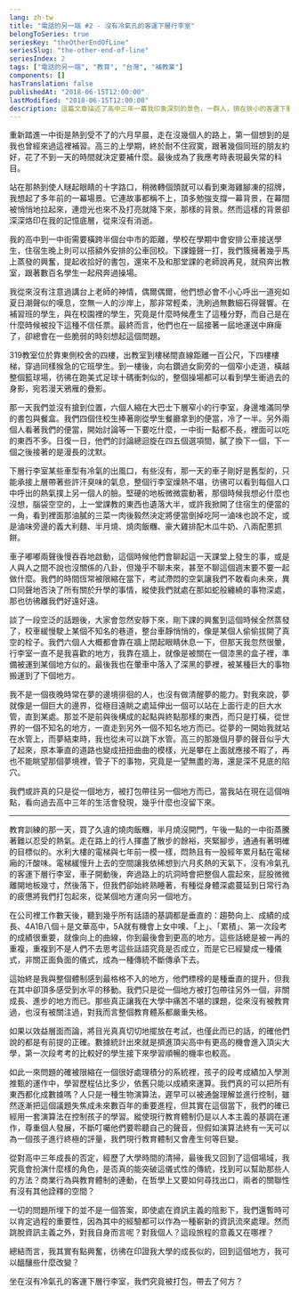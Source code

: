 ```yaml
---
lang: zh-tw
title: "電話的另一端 #2 - 沒有冷氣孔的客運下層行李室"
belongToSeries: true
seriesKey: "theOtherEndOfLine"
seriesSlug: "the-other-end-of-line"
seriesIndex: 2
tags: ["電話的另一端", "教育", "台灣", "補教業"]
components: []
hasTranslation: false
publishedAt: "2018-06-15T12:00:00"
lastModified: "2018-06-15T12:00:00"
description: 這篇文章描述了高中三年一幕我印象深刻的景色，一群人，擠在狹小的客運下層行李室，被水平地從文華高中載運到水利大樓，在那裡，我們期望著垂直的提升。然而真的是如此嗎？我們究竟被打包去了何方？
---
```


重新踏進一中街是熱到受不了的六月早晨，走在沒幾個人的路上，第一個想到的是我也曾經來過這裡補習。高三的上學期，終於耐不住寂寞，跟著幾個同班的朋友約好，花了不到一天的時間就決定要補什麼。最後成為了我應考時表現最失常的科目。

站在那熱到使人瞇起眼睛的十字路口，稍微轉個頭就可以看到東海雞腳凍的招牌，我想起了多年前的一幕場景。它連故事都稱不上，頂多勉強支撐一幕背景，在幕間被悄悄地拉起來，連燈光也來不及打亮就降下來，那樣的背景。然而這樣的背景卻深深烙印在我的記憶底層，從來沒有消逝。

我的高中到一中街需要橫跨半個台中市的距離，學校在學期中會安排公車接送學生，住宿生晚上則可以搭額外安排的公車回校。下課鐘聲一打，我們簇擁著幾乎馬上蒸發的興奮，提起收拾好的書包，還來不及和那堂課的老師說再見，就飛奔出教室，跟著數百名學生一起飛奔過操場。

我從來沒有注意過講台上老師的神情，偶爾偶爾，他們想必會不小心呼出一道宛如夏日潮聲似的嘆息，空無一人的沙岸上，那非常輕柔，洗刷過無數細石得聲響。在補習班的學生，與在校園裡的學生，究竟是什麼時候產生了這種分野，而自己是在什麼時候被投下這種不信任票。最終而言，他們也在一屆接著一屆地運送中麻痺了，卻總會在一些脆弱的時刻想起這個問題。

319教室位於靠東側校舍的四樓，出教室到樓梯間直線距離一百公尺，下四樓樓梯，穿過同樣猴急的它班學生。到一樓後，向右鑽過女廁旁的一個窄小走道，橫越整個籃球場，彷彿在跑美式足球十碼衝刺似的，整個操場都可以看到學生衝過去的身影，宛若漫天鴉雁的疊影。

那一天我們並沒有搶到位置，六個人縮在大巴士下層窄小的行李室，身邊堆滿同學的書包與餐盒。我們四個住校生捧著剛從學生餐廳拿到的便當，冷了一半。另外兩個人看著我們的便當，開始討論等一下要吃什麼，一中街一點都不長，裡面可以吃的東西不多。日復一日，他們的討論總迴旋在四五個選項間，膩了換下一個，下一個之後接著的是漫長的沈默。

下層行李室某些車型有冷氣的出風口，有些沒有，那一天的車子剛好是舊型的，只能承接上層帶著些許汗臭味的氣息，整個行李室燥熱不堪，彷彿可以看到每個人口中呼出的熱氣撲上另一個人的臉。堅硬的地板微微震動著，那個時候我想必什麼也沒想，腦袋空空的，上一堂課教的東西也遺落大半，或許我掀開了住宿生的便當的一角，看到裡面那油膩的三菜一肉後毅然決定將便當倒掉吃阿一滷味也說不定，或是滷味旁邊的義大利麵、半月燒、燒肉飯糰、豪大雞排配木瓜牛奶、八兩配蔥抓餅。

車子嘟嘟兩聲後慢吞吞地啟動，這個時候他們會聊起這一天課堂上發生的事，或是人與人之間不說也沒關係的八卦，但幾乎不聊未來，甚至不聊這個週末要不要一起做什麼。我們的時間恆常被限縮在當下，考試滯悶的空氣讓我們不敢看向未來，異口同聲地否決了所有關於升學的事情，縱使我們就處在那如蛇般纏繞的事物深處，那也彷彿離我們好遠好遠。

談了一段空泛的話題後，大家會忽然安靜下來，剛下課的興奮到這個時候全然蒸發了，校車緩慢駛上某個不知名的巷道，整台車靜悄悄的，像是某個人偷偷拔開了真空的栓子。我們六個人大概都會靠在牆上閉起眼睛休息一下，但那天我忽然很暈，行李室一直不是我喜歡的地方，我靠在牆上，就像是被關在一個漆黑的盒子裡，準備被運到某個地方似的。最後我也在暈車中落入了深黑的夢裡，被某種巨大的事物搬運到了下個地方。

我不是一個夜晚時常在夢的邊境徘徊的人，也沒有做清醒夢的能力。對我來說，夢就像是一個巨大的邊界，從極目遠眺之處延伸出一個可以站在上面行走的巨大水管，直到某處。那並不是前與後構成的起點與終點那樣的東西，而只是打橫，從世界的一個不知名的地方，一直走到另外一個不知名地方而已。從夢的一開始我就站在水管上，而夢結束時，我也從未可以跳下水管。高三的那幾個月夢的聲音似乎大了起來，原本筆直的道路也變成扭扭曲曲的模樣，光是攀在上面就應接不暇了，再也不能眺望那個夢境裡，管子下的事物，究竟是一望無盡的海，還是深不見底的陷穴。

我們或許真的只是從一個地方，被打包帶往另一個地方而已，當我站在現在這個哨點，看向過去高中三年的生活會發現，幾乎什麼也沒留下來。

* * * 

教育訓練的那一天，買了久違的燒肉飯糰，半月燒沒開門，午後一點的一中街蒸騰著難以忍受的熱氣。走在路上的行人揮盡了散步的餘裕，夾緊腳步，通通有著明確的目標似的。水利大樓的電梯與七年前一模一樣，悶熱且有一股經年累月黏在電梯廂的汗酸味。電梯緩慢升上去的空間讓我依稀想到六月炙熱的天氣下，沒有冷氣孔的客運下層行李室，車子開動後，奔過路上的坑洞時會把整個人震起來，屁股微微離開地板幾寸，然後落下，但我們卻始終熟睡著，有種從身體深處蔓延到日常行為的疲憊將我們打包起來，從某個地方運向另一個地方。

在公司裡工作數天後，聽到幾乎所有話語的基調都是垂直的：趨勢向上、成績的成長、4A1B八個＋是文華高中，5A就有機會上女中噢、「上」、「累積」、第一次段考的成績很重要，就像向上的曲線，你到最後會到更高的地方。這些話總是被一再的重複，重複到不是人們不去思考這些話語究竟是否成立，而是它已經變成一種儀式，非關正面負面的儀式，成為一種傳統不斷傳承下去。

這始終是我與整個體制感到最格格不入的地方，他們標榜的是種垂直的提升，但我在其中卻頂多感受到水平的移動。我們只是從一個地方被打包帶往另外一個，非關成長、進步的地方而已。那些真正讓我在大學中痛苦不堪的課題，從來沒有被教育過，也沒有被關注過，對我而言整個教育體系都嚴重失格。

如果以效益層面而論，將目光真真切切地擺放在考試，也僅此而已的話，的確他們說的都是有前提的正確。數據統計出來就是擠進頂尖高中有更高的機會進入頂尖大學，第一次段考考的比較好的學生接下來學習順暢的機率也較高。

如此一來問題的確被限縮在一個很好處理積分的系統裡，孩子的段考成績加入學測推甄的運作中，學習歷程佔比多少，依舊只能以成績來運算。我們真的可以把所有東西都化成數據嗎？人只是一種生物演算法，遲早可以被通盤理解並進行控制，雖然逐漸把這個議題失焦成未來數百年的重要進程，但其實在這個當下，我們的確已經用一套演算法在控制孩子的學習。縱使現行教育體制仍是以人本主義的基調在運作，尊重個人發展，不斷叮囑他們要聆聽自己的聲音，但假如演算法終有一天可以為一個孩子進行終極的評量，我們現行教育體制又會產生何等巨變。

從對高中三年成長的否定，經歷了大學時間的清掃，最後我又回到了這個場域，我究竟會扮演什麼樣的角色，是否真的能突破這儀式性的傳統，找到可以幫助那些人的方法？商業行為與教育體制的連動，在哲學上又要如何尋找出口，兩者的關聯性有沒有其他詮釋的空間？

一切的問題所埋下的並不是一個答案，即使處在資訊主義的陰影下，我們還暫時可以肯定過程的重要性，因為其中的經驗都可以作為一種嶄新的資訊流來處理。然而跳脫資訊主義之外，對我自身而言呢？對我個人？這段旅程的意義又在哪裡？

總結而言，我其實有點興奮，彷彿在印證我大學的成長似的，回到這個地方，我可以醞釀些什麼改變？

坐在沒有冷氣孔的客運下層行李室，我們究竟被打包，帶去了何方？
